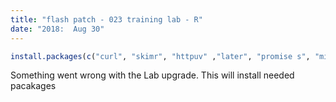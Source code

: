 ```yaml
---
title: "flash patch - 023 training lab - R"
date: "2018:  Aug 30"
---
```


```r
install.packages(c("curl", "skimr", "httpuv" ,"later", "promise s", "mime"))
```


Something went wrong with the Lab upgrade.  This will install needed pacakages